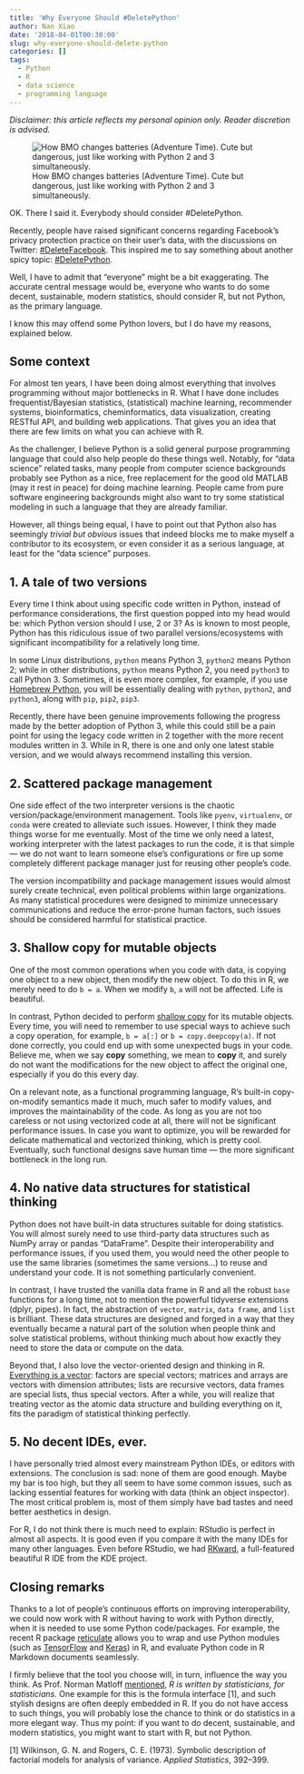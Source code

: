 ```yaml
---
title: 'Why Everyone Should #DeletePython'
author: Nan Xiao
date: '2018-04-01T00:30:00'
slug: why-everyone-should-delete-python
categories: []
tags:
  - Python
  - R
  - data science
  - programming language
---
```


_Disclaimer: this article reflects my personal opinion only.
Reader discretion is advised._

![How BMO changes batteries (Adventure Time).
Cute but dangerous, just like working with Python 2 and 3
simultaneously.](/image/bmo-change-batteries.gif)

OK. There I said it. Everybody should consider #DeletePython.

Recently, people have raised significant concerns regarding Facebook's privacy
protection practice on their user's data, with the discussions
on Twitter: [#DeleteFacebook](https://twitter.com/brianacton/status/976231995846963201).
This inspired me to say something about another spicy topic:
[#DeletePython](https://twitter.com/road2stat/status/976852015757381632).

Well, I have to admit that "everyone" might be a bit exaggerating.
The accurate central message would be, everyone who wants to do
some decent, sustainable, modern statistics, should consider R,
but not Python, as the primary language.

I know this may offend some Python lovers, but I do have my reasons,
explained below.

## Some context

For almost ten years, I have been doing almost everything
that involves programming without major bottlenecks in R.
What I have done includes frequentist/Bayesian statistics,
(statistical) machine learning, recommender systems, bioinformatics,
cheminformatics, data visualization, creating RESTful API, and
building web applications. That gives you an idea that there are
few limits on what you can achieve with R.

As the challenger, I believe Python is a solid general purpose
programming language that could also help people do these things well.
Notably, for "data science" related tasks, many people from computer
science backgrounds probably see Python as a nice, free replacement for
the good old MATLAB (may it rest in peace) for doing machine learning.
People came from pure software engineering backgrounds might also want
to try some statistical modeling in such a language that they are already
familiar.

However, all things being equal, I have to point out that Python also
has seemingly _trivial but obvious_ issues that indeed blocks me to
make myself a contributor to its ecosystem, or even consider it
as a serious language, at least for the "data science" purposes.

## 1. A tale of two versions

Every time I think about using specific code written in Python,
instead of performance considerations, the first question popped
into my head would be: which Python version should I use, 2 or 3?
As is known to most people, Python has this ridiculous issue of
two parallel versions/ecosystems with significant incompatibility
for a relatively long time.

In some Linux distributions, `python` means Python 3, `python2`
means Python 2; while in other distributions, `python` means Python 2,
you need `python3` to call Python 3. Sometimes, it is even more complex,
for example, if you use [Homebrew Python](https://docs.brew.sh/Homebrew-and-Python),
you will be essentially dealing with `python`, `python2`, and `python3`,
along with `pip`, `pip2`, `pip3`.

Recently, there have been genuine improvements
following the progress made by the better adoption of Python 3,
while this could still be a pain point for using the legacy code
written in 2 together with the more recent modules written in 3.
While in R, there is one and only one latest stable version,
and we would always recommend installing this version.

## 2. Scattered package management

One side effect of the two interpreter versions is the chaotic
version/package/environment management. Tools like `pyenv`, `virtualenv`,
or `conda` were created to alleviate such issues. However, I think they
made things worse for me eventually. Most of the time we only need
a latest, working interpreter with the latest packages to run the code,
it is that simple --- we do not want to learn someone else's
configurations or fire up some completely different package
manager just for reusing other people's code.

The version incompatibility and package management issues would almost
surely create technical, even political problems within large organizations.
As many statistical procedures were designed to minimize unnecessary
communications and reduce the error-prone human factors, such issues
should be considered harmful for statistical practice.

## 3. Shallow copy for mutable objects

One of the most common operations when you code with data,
is copying one object to a new object, then modify the new object.
To do this in R, we merely need to do `b = a`. When we modify `b`,
`a` will not be affected. Life is beautiful.

In contrast, Python decided to perform
[shallow copy](https://perma.cc/YWU8-5EEZ)
for its mutable objects. Every time, you will need to remember to use
special ways to achieve such a copy operation, for example, `b = a[:]` or
`b = copy.deepcopy(a)`. If not done correctly, you could end up with
some unexpected bugs in your code. Believe me, when we say **copy**
something, we mean to **copy** it, and surely do not want the
modifications for the new object to affect the original one,
especially if you do this every day.

On a relevant note, as a functional programming language,
R's built-in copy-on-modify semantics made it much, much safer
to modify values, and improves the maintainability of the code.
As long as you are not too careless or not using vectorized code at all,
there will not be significant performance issues.
In case you want to optimize, you will be rewarded for delicate
mathematical and vectorized thinking, which is pretty cool.
Eventually, such functional designs save human time ---
the more significant bottleneck in the long run.

## 4. No native data structures for statistical thinking

Python does not have built-in data structures suitable for
doing statistics. You will almost surely need to use third-party
data structures such as NumPy array or pandas "DataFrame".
Despite their interoperability and performance issues,
if you used them, you would need the other people to use
the same libraries (sometimes the same versions...)
to reuse and understand your code. It is not
something particularly convenient.

In contrast, I have trusted the vanilla data frame in R
and all the robust `base` functions for a long time,
not to mention the powerful tidyverse extensions (dplyr, pipes).
In fact, the abstraction of `vector`, `matrix`, `data frame`, and `list`
is brilliant. These data structures are designed and forged in a way that
they eventually became a natural part of the solution when people think
and solve statistical problems, without thinking much about how exactly
they need to store the data or compute on the data.

Beyond that, I also love the vector-oriented design and thinking in R.
[Everything is a vector](http://adv-r.had.co.nz/Data-structures.html):
factors are special vectors; matrices and arrays are vectors with
dimension attributes; lists are recursive vectors, data frames
are special lists, thus special vectors. After a while, you
will realize that treating vector as the atomic data structure
and building everything on it, fits the paradigm of statistical
thinking perfectly.

## 5. No decent IDEs, ever.

I have personally tried almost every mainstream Python IDEs, or editors
with extensions. The conclusion is sad: none of them are good enough.
Maybe my bar is too high, but they all seem to have some common issues,
such as lacking essential features for working with data
(think an object inspector). The most critical problem is, most of them
simply have bad tastes and need better aesthetics in design.

For R, I do not think there is much need to explain:
RStudio is perfect in almost all aspects. It is good even if
you compare it with the many IDEs for many other languages.
Even before RStudio, we had [RKward](https://rkward.kde.org/),
a full-featured beautiful R IDE from the KDE project.

## Closing remarks

Thanks to a lot of people's continuous efforts on improving interoperability,
we could now work with R without having to work with Python directly,
when it is needed to use some Python code/packages. For example,
the recent R package [reticulate](https://rstudio.github.io/reticulate/)
allows you to wrap and use Python modules (such as
[TensorFlow](https://tensorflow.rstudio.com/) and
[Keras](https://keras.rstudio.com/)) in R,
and evaluate Python code in R Markdown documents seamlessly.

I firmly believe that the tool you choose will, in turn,
influence the way you think. As Prof. Norman Matloff
[mentioned](https://matloff.wordpress.com/2014/05/21/r-beats-python-r-beats-julia-anyone-else-wanna-challenge-r/),
_R is written by statisticians, for statisticians._
One example for this is the formula interface [1],
and such stylish designs are often deeply embedded in R.
If you do not have access to such things, you will probably
lose the chance to think or do statistics in a more elegant way.
Thus my point: if you want to do decent, sustainable, and modern
statistics, you might want to start with R, but not Python.

[1] Wilkinson, G. N. and Rogers, C. E. (1973).
Symbolic description of factorial models for analysis of variance.
_Applied Statistics_, 392--399.
